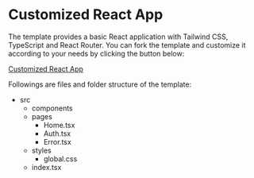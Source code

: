 # Customized React App

The template provides a basic React application with Tailwind CSS, TypeScript and React Router.
You can fork the template and customize it according to your needs by clicking the button below:

[Customized React App](https://github.com/Bilguun1324/my-docs-modules/tree/main/templates/customized-react)

Followings are files and folder structure of the template:
    
- src
  - components
  - pages
    - Home.tsx
    - Auth.tsx
    - Error.tsx
  - styles
    - global.css
  - index.tsx